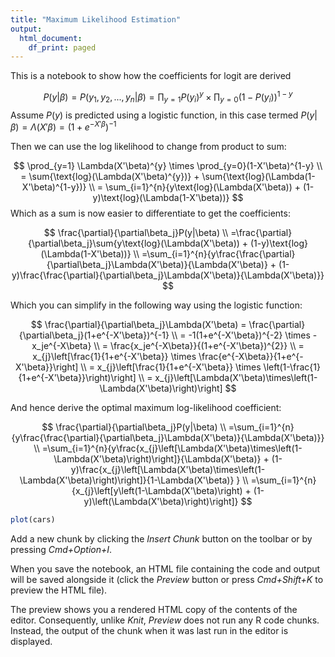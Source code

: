 ```yaml
---
title: "Maximum Likelihood Estimation"
output:
  html_document:
    df_print: paged
---
```


This is a notebook to show how the coefficients for logit are derived

$$
P(y|\beta) = P(y_1, y_2,...,y_n|\beta) = \prod_{y=1}P(y_i)^{y} \times \prod_{y=0}(1-P(y_i))^{1-y}
$$
Assume $P(y)$ is predicted using a logistic function, in this case termed $P(y|\beta)=\Lambda(X'\beta)=(1+e^{-X'\beta})^{-1}$

Then we can use the log likelihood to change from product to sum:

$$
\prod_{y=1} \Lambda(X'\beta)^{y} \times \prod_{y=0}(1-X'\beta)^{1-y} \\
= \sum{\text{log}(\Lambda(X'\beta)^{y})} + \sum{\text{log}(\Lambda(1-X'\beta)^{1-y})} \\
= \sum_{i=1}^{n}{y\text{log}(\Lambda(X'\beta)) + (1-y)\text{log}(\Lambda(1-X'\beta))}
$$
Which as a sum is now easier to differentiate to get the coefficients:

$$
\frac{\partial}{\partial\beta_j}P(y|\beta) \\
=\frac{\partial}{\partial\beta_j}\sum{y\text{log}(\Lambda(X'\beta)) + (1-y)\text{log}(\Lambda(1-X'\beta))} \\
=\sum_{i=1}^{n}{y\frac{\frac{\partial}{\partial\beta_j}\Lambda(X'\beta)}{\Lambda(X'\beta)} + (1-y)\frac{\frac{\partial}{\partial\beta_j}\Lambda(X'\beta)}{\Lambda(X'\beta)}}
$$

Which you can simplify in the following way using the logistic function:

$$
\frac{\partial}{\partial\beta_j}\Lambda(X'\beta)
= \frac{\partial}{\partial\beta_j}(1+e^{-X'\beta})^{-1} \\
= -1(1+e^{-X'\beta})^{-2} \times -x_je^{-X\beta} \\
= \frac{x_je^{-X\beta}}{(1+e^{-X'\beta})^{2}} \\
= x_{j}\left[\frac{1}{1+e^{-X'\beta}} \times \frac{e^{-X\beta}}{1+e^{-X'\beta}}\right] \\
= x_{j}\left[\frac{1}{1+e^{-X'\beta}} \times \left(1-\frac{1}{1+e^{-X'\beta}}\right)\right] \\
= x_{j}\left[\Lambda(X'\beta)\times\left(1-\Lambda(X'\beta)\right)\right]
$$

And hence derive the optimal maximum log-likelihood coefficient:

$$
\frac{\partial}{\partial\beta_j}P(y|\beta) \\
=\sum_{i=1}^{n}{y\frac{\frac{\partial}{\partial\beta_j}\Lambda(X'\beta)}{\Lambda(X'\beta)}} \\
=\sum_{i=1}^{n}{y\frac{x_{j}\left[\Lambda(X'\beta)\times\left(1-\Lambda(X'\beta)\right)\right]}{\Lambda(X'\beta)} + 
(1-y)\frac{x_{j}\left[\Lambda(X'\beta)\times\left(1-\Lambda(X'\beta)\right)\right]}{1-\Lambda(X'\beta)} 
} \\
=\sum_{i=1}^{n}{x_{j}\left[y\left(1-\Lambda(X'\beta)\right) + (1-y)\left(\Lambda(X'\beta)\right)\right]}
$$

```r
plot(cars)
```

Add a new chunk by clicking the *Insert Chunk* button on the toolbar or by pressing *Cmd+Option+I*.

When you save the notebook, an HTML file containing the code and output will be saved alongside it (click the *Preview* button or press *Cmd+Shift+K* to preview the HTML file). 

The preview shows you a rendered HTML copy of the contents of the editor. Consequently, unlike *Knit*, *Preview* does not run any R code chunks. Instead, the output of the chunk when it was last run in the editor is displayed.


